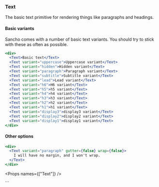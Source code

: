 
<Nav title="Text" />
<SEO title="Text" />

<Container>
<Article sidebar={[
  { id: 'Text', name: 'Text' },
  { id: 'Basic usage', name: 'Basic usage' },
  { id: 'Props', name: 'Props'}
]}>

# Text

The basic text primitive for rendering things like paragraphs and headings.

#### Basic variants

Sancho comes with a number of basic text variants. You should try to stick with these as often as possible.

```jsx
<div>
  <Text>Basic text</Text>
  <Text variant="uppercase">Uppercase variant</Text>
  <Text variant="hidden">Hidden variant</Text>
  <Text variant="paragraph">Paragraph variant</Text>
  <Text variant="subtitle">Subtitle variant</Text>
  <Text variant="lead">Lead variant</Text>
  <Text variant="h6">H6 variant</Text>
  <Text variant="h5">h5 variant</Text>
  <Text variant="h4">h4 variant</Text>
  <Text variant="h3">h3 variant</Text>
  <Text variant="h2">h2 variant</Text>
  <Text variant="h1">h1 variant</Text>
  <Text variant="display3">display3 variant</Text>
  <Text variant="display2">display2 variant</Text>
  <Text variant="display1">display1 variant</Text>
</div>
```

#### Other options

```jsx
<div>
  <Text variant="paragraph" gutter={false} wrap={false}>
    I will have no margin, and I won't wrap.
  </Text>
</div>
```

<Props names={["Text"]} />

</Article>
</Container>
```
